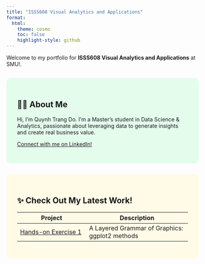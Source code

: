 ```yaml
---
title: "ISSS608 Visual Analytics and Applications"
format:
  html:
    theme: cosmo
    toc: false
    highlight-style: github
---
```


Welcome to my portfolio for **ISSS608 Visual Analytics and Applications** at SMU!. 
<div style="height: 2em;"></div>



::: {style="background-color: #e3fcec; padding: 2em; border-radius: 12px"}
## 👨‍💻 About Me

Hi, I'm Quynh Trang Do. I'm a Master's student in Data Science & Analytics, passionate about leveraging data to generate insights and create real business value.

[Connect with me on LinkedIn!](https://www.linkedin.com/in/trang-qdo/)
:::

<div style="height: 2em;"></div>


::: {style="background-color: #fffbe7; padding: 2em; border-radius: 12px"}
## ✨ Check Out My Latest Work!

| Project | Description |
|-----------------------------|-------------------------------------------|
| [Hands-on Exercise 1](https://isss608-ay2425-qtd.netlify.app/hands-on_ex/hands-on_ex01/hands-on_ex01) | A Layered Grammar of Graphics: ggplot2 methods |
:::
